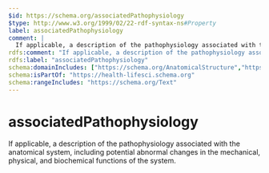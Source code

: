 ```yaml
---
$id: https://schema.org/associatedPathophysiology
$type: http://www.w3.org/1999/02/22-rdf-syntax-ns#Property
label: associatedPathophysiology
comment: |
  If applicable, a description of the pathophysiology associated with the anatomical system, including potential abnormal changes in the mechanical, physical, and biochemical functions of the system.
rdfs:comment: "If applicable, a description of the pathophysiology associated with the anatomical system, including potential abnormal changes in the mechanical, physical, and biochemical functions of the system."
rdfs:label: "associatedPathophysiology"
schema:domainIncludes: ["https://schema.org/AnatomicalStructure","https://schema.org/SuperficialAnatomy","https://schema.org/AnatomicalSystem"]
schema:isPartOf: "https://health-lifesci.schema.org"
schema:rangeIncludes: "https://schema.org/Text"
---
```


# associatedPathophysiology

If applicable, a description of the pathophysiology associated with the anatomical system, including potential abnormal changes in the mechanical, physical, and biochemical functions of the system.

